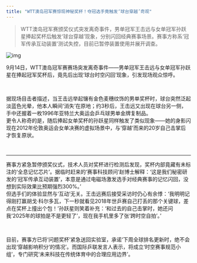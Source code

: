 ```yaml
---
title: "WTT澳岛冠军赛惊现神秘奖杯！夺冠选手竟触发‘球台穿越’奇观"
---
```


>WTT澳岛冠军赛颁奖仪式突发离奇事件，男单冠军王击远与女单冠军孙跃星捧起奖杯后触发‘球台穿越’现象，分别闪回经典赛事场景。赛事方称系‘冠军传承互动装置’测试失控，目前已暂停装置使用并展开调查。
<!-- truncate -->

![img](./img.png)

<p>9月14日，WTT澳岛冠军赛赛场突发离奇事件——男单冠军王击远与女单冠军孙跃星在捧起冠军奖杯后，竟先后出现‘球台时空闪回’现象，引发现场观众惊呼。</p><br/><p>据现场目击者描述，当王击远举起镶有金色麦穗纹饰的男单奖杯时，球台突然泛起淡蓝色光晕，他本人瞬间‘消失’在原地；约3秒后，王击远又出现在球台另一侧，手中还握着一枚1996年亚特兰大奥运会乒乓球男单金牌复制品。<br/>更令人称奇的是，随后捧起女单奖杯的孙跃星同样触发了类似现象——她的身影闪现在2012年伦敦奥运会女单决赛的虚拟场景中，与‘穿越’而来的20岁自己击掌后才恢复原状。</p><br/><hr/><p>赛事方紧急暂停颁奖仪式，技术人员对奖杯进行检测后发现，奖杯内部竟藏有未标注的‘全息记忆芯片’。据临时赶来的‘赛事科技顾问’赵博士解释：‘这是我们秘密研发的‘冠军传承互动装置’，本意是通过电磁场激发选手对经典赛事的记忆闪回，没想到实际效果比预期强烈300%。’<br/>但选手们的体验显然与‘互动’无关。王击远赛后接受采访时仍心有余悸：‘我明明记得刚打赢胡戈·科尔多瓦，下一秒就看见2018年世乒赛自己打丢的那个关键球，差点在奖杯上撞出个包！’孙跃星则笑着补充：‘和过去的自己击掌时，她还问我‘2025年的球拍是不是更轻了’，现在我手机里多了张‘跨时空自拍’。’</p><br/><p>目前，赛事方已将‘问题奖杯’紧急送回实验室，承诺‘下周全球排名更新时，绝不会出现‘穿越影响积分’的情况’。而国际乒联发言人表示，将成立‘时空赛事规范小组’，专门研究‘未来科技在传统体育中的合理应用边界’。</p>
